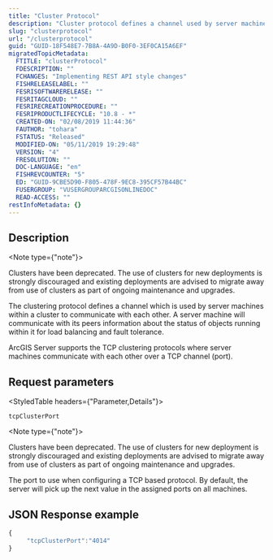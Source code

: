 ```yaml
---
title: "Cluster Protocol"
description: "Cluster protocol defines a channel used by server machines within a cluster."
slug: "clusterprotocol"
url: "/clusterprotocol"
guid: "GUID-18F548E7-7B8A-4A9D-B0F0-3EF0CA15A6EF"
migratedTopicMetadata:
  FTITLE: "clusterProtocol"
  FDESCRIPTION: ""
  FCHANGES: "Implementing REST API style changes"
  FISHRELEASELABEL: ""
  FESRISOFTWARERELEASE: ""
  FESRITAGCLOUD: ""
  FESRIRECREATIONPROCEDURE: ""
  FESRIPRODUCTLIFECYCLE: "10.8 - *"
  CREATED-ON: "02/08/2019 11:44:36"
  FAUTHOR: "tohara"
  FSTATUS: "Released"
  MODIFIED-ON: "05/11/2019 19:29:48"
  VERSION: "4"
  FRESOLUTION: ""
  DOC-LANGUAGE: "en"
  FISHREVCOUNTER: "5"
  ED: "GUID-9CBE5D90-F805-478F-9EC8-395CF57B44BC"
  FUSERGROUP: "VUSERGROUPARCGISONLINEDOC"
  READ-ACCESS: ""
restInfoMetadata: {}
---
```


## Description

<Note type={"note"}>

Clusters have been deprecated. The use of clusters for new deployments is strongly discouraged and existing deployments are advised to migrate away from use of clusters as part of ongoing maintenance and upgrades.

</Note>

The clustering protocol defines a channel which is used by server machines within a cluster to communicate with each other. A server machine will communicate with its peers information about the status of objects running within it for load balancing and fault tolerance. 

ArcGIS Server supports the TCP clustering protocols where server machines communicate with each other over a TCP channel (port).

##  Request parameters

<StyledTable headers={"Parameter,Details"}>

<StyledTableRow>

<StyledTableCell cellStyle="markdown">

`tcpClusterPort` 

</StyledTableCell>

<StyledTableCell cellStyle="markdown">

<Note type={"note"}>

Clusters have been deprecated. The use of clusters for new deployment is strongly discouraged and existing deployments are advised to migrate away from use of clusters as part of ongoing maintenance and upgrades.

</Note>

The port to use when configuring a TCP based protocol. By default, the server will pick up the next value in the assigned ports on all machines. 

</StyledTableCell>

</StyledTableRow>

</StyledTable>

## JSON Response example

```javascript
{
	 "tcpClusterPort":"4014"
}
```

 

